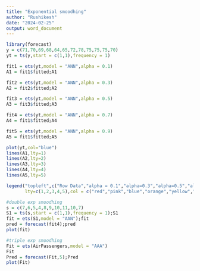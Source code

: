 ---
title: "Exponential smoodhing"
author: "Rushikesh"
date: "2024-02-25"
output: word_document
---

```{r echo=TRUE}
library(forecast)
y = c(71,70,69,68,64,65,72,78,75,75,75,70)
yt = ts(y,start = c(1,1),frequency = 1)

fit1 = ets(yt,model = "ANN",alpha = 0.1)
A1 = fit1$fitted;A1

fit2 = ets(yt,model = "ANN",alpha = 0.3)
A2 = fit2$fitted;A2

fit3 = ets(yt,model = "ANN",alpha = 0.5)
A3 = fit3$fitted;A3

fit4 = ets(yt,model = "ANN",alpha = 0.7)
A4 = fit1$fitted;A4

fit5 = ets(yt,model = "ANN",alpha = 0.9)
A5 = fit1$fitted;A5

plot(yt,col="blue")
lines(A1,lty=1)
lines(A2,lty=2)
lines(A3,lty=3)
lines(A4,lty=4)
lines(A5,lty=5)

legend("topleft",c("Row Data","alpha = 0.1","alpha=0.3","alpha=0.5","alpha=0.7","alpha=0.9",
       lty=c(1,2,3,4,5),col = c("red","pink","blue","orange","yellow","lightblue")))

#double exp smoodhing
s = c(7,6,5,4,8,9,10,11,10,7)
S1 = ts(s,start = c(1,1),frequency = 1);S1
fit = ets(S1,model = "AAN");fit
pred = forecast(fit4);pred
plot(fit)

#triple exp smoodhing
Fit = ets(AirPassengers,model = "AAA")
Fit
Pred = forecast(Fit,5);Pred
plot(Fit)

```
